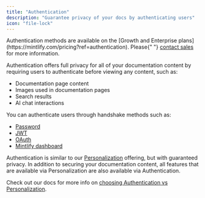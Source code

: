 ```yaml
---
title: "Authentication"
description: "Guarantee privacy of your docs by authenticating users"
icon: "file-lock"
---
```


<Info>
  Authentication methods are available on the [Growth and Enterprise plans](https://mintlify.com/pricing?ref=authentication). Please{" "}
  <a href="mailto:sales@mintlify.com">contact sales</a> for more information.
</Info>

Authentication offers full privacy for all of your
documentation content by requiring users to authenticate before viewing any content, such as:

- Documentation page content
- Images used in documentation pages
- Search results
- AI chat interactions

You can authenticate users through handshake methods such as:

- [Password](./authentication-setup/password)
- [JWT](./authentication-setup/jwt)
- [OAuth](./authentication-setup/oauth)
- [Mintlify dashboard](./authentication-setup/mintlify)

Authentication is similar to our [Personalization](./personalization) offering, but with guaranteed privacy. In addition
to securing your documentation content, all features that are available via
Personalization are also available via Authentication.

Check out our docs for more info on [choosing Authentication vs Personalization](./authentication-vs-personalization).